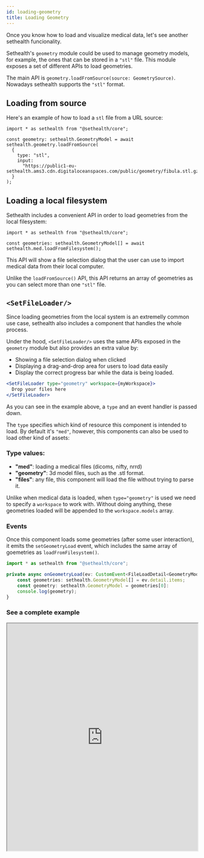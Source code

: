 ```yaml
---
id: loading-geometry
title: Loading Geometry
---
```


Once you know how to load and visualize medical data, let's see another sethealth funcionality.

Sethealth's `geometry` module could be used to manage geometry models, for example, the ones that can be stored in a `"stl"` file.
This module exposes a set of different APIs to load geometries.

The main API is `geometry.loadFromSource(source: GeometrySource)`. Nowadays sethealth supports the `"stl"` format.

## Loading from source

Here's an example of how to load a `stl` file from a URL source:

```tsx
import * as sethealth from "@sethealth/core";

const geometry: sethealth.GeometryModel = await sethealth.geometry.loadFromSource(
  {
    type: "stl",
    input:
      "https://public1-eu-sethealth.ams3.cdn.digitaloceanspaces.com/public/geometry/fibula.stl.gz",
  }
);
```

## Loading a local filesystem

Sethealth includes a convenient API in order to load geometries from the local filesystem:

```tsx
import * as sethealth from "@sethealth/core";

const geometries: sethealth.GeometryModel[] = await sethealth.med.loadFromFilesystem();
```

This API will show a file selection dialog that the user can use to import medical data from their local computer.

Unlike the `loadFromSource()` API, this API returns an array of geometries as you can select more than one `"stl"` file.

## `<SetFileLoader/>`

Since loading geometries from the local system is an extremelly common use case, sethealth also includes a component
that handles the whole process.

Under the hood, `<SetFileLoader/>` uses the same APIs exposed in the `geometry` module but also provides an extra value by:

- Showing a file selection dialog when clicked
- Displaying a drag-and-drop area for users to load data easily
- Display the correct progress bar while the data is being loaded.

```jsx
<SetFileLoader type="geometry" workspace={myWorkspace}>
  Drop your files here
</SetFileLoader>
```

As you can see in the example above, a `type` and an event handler is passed down.

The `type` specifies which kind of resource this component is intended to load. By default it's `"med"`, however,
this components can also be used to load other kind of assets:

### Type values:

- **"med"**: loading a medical files (dicoms, nifty, nrrd)
- **"geometry"**: 3d model files, such as the .stl format.
- **"files"**: any file, this component will load the file without trying to parse it.

Unlike when medical data is loaded, when `type="geometry"` is used we need to specify a `workspace` to work with.
Without doing anything, these geometries loaded will be appended to the `workspace.models` array.

### Events

Once this component loads some geometries (after some user interaction), it emits the `setGeometryLoad` event,
which includes the same array of goemetries as `loadFromFilesystem()`.

```ts
import * as sethealth from "@sethealth/core";

private async onGeometryLoad(ev: CustomEvent<FileLoadDetail<GeometryModel>>) {
    const geometries: sethealth.GeometryModel[] = ev.detail.items;
    const geometry: sethealth.GeometryModel = geometries[0]:
    console.log(geometry);
}
```

### See a complete example

<iframe
  src="https://stackblitz.com/edit/load-geometry?devtoolsheight=33&embed=1&file=App.tsx&hideExplorer=1&hideNavigation=1"
  width="100%"
  height="600px"
></iframe>
